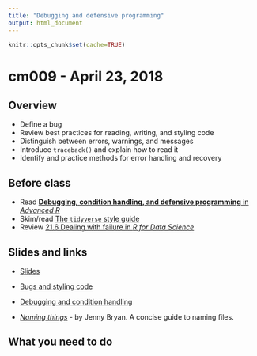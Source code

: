 ```yaml
---
title: "Debugging and defensive programming"
output: html_document
---
```


```r
knitr::opts_chunk$set(cache=TRUE)
```

# cm009 - April 23, 2018

## Overview

* Define a bug
* Review best practices for reading, writing, and styling code
* Distinguish between errors, warnings, and messages
* Introduce `traceback()` and explain how to read it
* Identify and practice methods for error handling and recovery

## Before class

* Read [**Debugging, condition handling, and defensive programming** in *Advanced R*](http://adv-r.had.co.nz/Exceptions-Debugging.html)
* Skim/read [The `tidyverse` style guide](http://style.tidyverse.org/)
* Review [21.6 Dealing with failure in *R for Data Science*](http://r4ds.had.co.nz/iteration.html#dealing-with-failure)

## Slides and links

* [Slides](extras/cm009_slides.html)
* [Bugs and styling code](program_style.html)
* [Debugging and condition handling](program_condition_handle.html)

* [*Naming things*](http://www2.stat.duke.edu/~rcs46/lectures_2015/01-markdown-git/slides/naming-slides/naming-slides.pdf) - by Jenny Bryan. A concise guide to naming files.

## What you need to do

